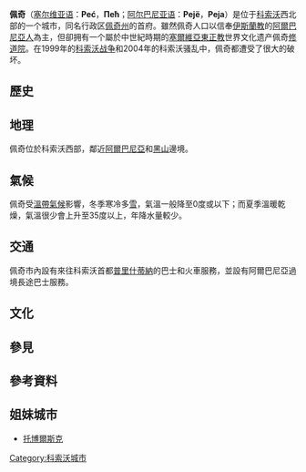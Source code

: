 {{Expand|time=2018-05-19}}{{Infobox settlement
<!--See the Table at Infobox settlement for all fields and descriptions of usage-->
<!-- Basic info  ---------------->
| name                   = 佩奇<br>Peć
| native_name = ''Peja'' or {{native name|sq|Pejë}}<br>{{native name|sr|Пећ/Peć}}
| native_name_lang = 
| other_name =
| official_name          = 
| settlement_type        = [[科索沃行政區劃|科索沃城市]]
<!-- images and maps  ----------->
| image_skyline          = Peja Collage.jpg
| imagesize              = 290px
| image_caption          = '''由最上(左到右):''' <br />佩奇市中心, Zenel Beg Tower (Kulla), Rugova Canyon, Ethnological Museum, Old Bazaar, [[Peć_Bistrica|Bistrica River]], [[Patriarchal_Monastery_of_Peć|Patriarchal Monastery of Peć]]及佩奇火車站.
| image_seal        =<!-- Deleted image removed:  File:Peja municipality.jpeg -->
<!-- Location ------------------>
| pushpin_map            = Kosovo
| pushpin_map_caption    = 佩奇在科索沃位置
| coordinates            = {{coord|42|39|N|20|18|E|region:RS-KM|display=inline,title}}
| subdivision_type       = 國家
| subdivision_name       = 存在爭議：<br />{{Flag|Kosovo}}（實際控制）<br />{{Flag|Serbia}}（主权声索）
| subdivision_type1      = [[科索沃行政區劃|科索沃行政區劃]]
| subdivision_type2      =
| subdivision_name1      = [[佩奇行政區|佩奇行政區]]
| subdivision_name2      =
<!-- Leader of city   ----------------------->
| leader_title           = Mayor
| leader_name      = Gazmend Muhaxheri <ref>{{cite web |url=http://kk.rks-gov.net/peje/Kryetari/Profili-kryetarit.aspx |title=Komuna e Pejës - Komuna e Pejës |publisher=Kk.rks-gov.net |date= |accessdate=2016-01-13 |archive-url=https://web.archive.org/web/20160304235928/http://kk.rks-gov.net/peje/Kryetari/Profili-kryetarit.aspx |archive-date=2016-03-04 |dead-url=yes }}</ref>
<!-- Area    --------------------->
| area_footnotes         =
| area_total_km2         = 603
<!-- ALL fields dealing with a measurements are subject to automatic unit conversion-->
| area_land_km2          = <!--See table @ Template:Infobox settlement for details on automatic unit conversion-->
| area_water_km2         =
| area_water_percent     =
| area_urban_km2         = 14008
| area_metro_km2         = 21
| elevation_footnotes    = <!--for references: use  tags-->
| elevation_m            = 550
<!-- Population   ----------------------->
| population_total       = 97776
| population_as_of       = 2014
| population_footnotes   =
| population_density_km2 = auto
| population_metro       = 60,000
| population_note        = {{As of|2009}}<ref name="OSCE profile Peć 2009">{{Cite web |url=http://www.osce.org/documents/html/pdftohtml/1197_en.pdf.html |title=存档副本 |accessdate=2017-07-11 |archive-date=2011-06-06 |archive-url=https://web.archive.org/web/20110606101953/http://www.osce.org/documents/html/pdftohtml/1197_en.pdf.html |dead-url=no }}</ref>
<!-- General information  --------------->
| postal_code_type       = ZIP code
| postal_code            = 30000
| area_code              = +383 39
| registration_plate     = [[科索沃汽車登記牌照號碼|03]]
| website                = [http://kk.rks-gov.net/peje Municipality of Peć]
| footnotes              =
| timezone               = [[中歐標準時間|CET]]
| utc_offset             = +1
| timezone_DST           = [[中歐標準夏令時間|CEST]]
| utc_offset_DST         = +2
<!-- Area/postal codes & others -------->
}}
'''佩奇'''（[[塞尔维亚语|塞尔维亚语]]：'''Peć'''，'''Пећ'''；[[阿尔巴尼亚语|阿尔巴尼亚语]]：'''Pejë'''，'''Peja'''）是位于[[科索沃|科索沃]]西北部的一个城市，同名行政区[[佩奇州|佩奇州]]的首府。雖然佩奇人口以信奉[[伊斯蘭教|伊斯蘭教]]的[[阿爾巴尼亞人|阿爾巴尼亞人]]為主，但卻拥有一个屬於中世紀時期的[[塞爾維亞東正教|塞爾維亞東正教]]世界文化遗产佩奇[[修道院|修道院]]。在1999年的[[科索沃战争|科索沃战争]]和2004年的科索沃骚乱中，佩奇都遭受了很大的破坏。

== 歷史 ==

== 地理 ==
佩奇位於科索沃西部，鄰近[[阿爾巴尼亞|阿爾巴尼亞]]和[[黑山|黑山]]邊境。

== 氣候 ==
佩奇受[[溫帶氣候|溫帶氣候]]影響，冬季寒冷多[[雪|雪]]，氣溫一般降至0度或以下；而夏季溫暖乾燥，氣溫很少會上升至35度以上，年降水量較少。
{{Weather box
| location = 佩奇(1961–1990)
| metric first = y
| single line  = y
| Jan record high C = 15.4
| Feb record high C = 22.6
| Mar record high C = 25.0
| Apr record high C = 28.0
| May record high C = 31.5
| Jun record high C = 35.8
| Jul record high C = 38.2
| Aug record high C = 35.9
| Sep record high C = 34.1
| Oct record high C = 28.3
| Nov record high C = 22.9
| Dec record high C = 18.9
| year record high C = 38.2
| Jan high C = 2.8
| Feb high C = 6.0
| Mar high C = 10.9
| Apr high C = 16.1
| May high C = 20.9
| Jun high C = 24.1
| Jul high C = 26.5
| Aug high C = 26.4
| Sep high C = 22.7
| Oct high C = 16.9
| Nov high C = 10.1
| Dec high C = 4.5
| year high C = 15.7
| Jan mean C = -0.5
| Feb mean C = 2.1
| Mar mean C = 6.4
| Apr mean C = 11.2
| May mean C = 15.9
| Jun mean C = 19.0
| Jul mean C = 21.1
| Aug mean C = 20.8
| Sep mean C = 17.2
| Oct mean C = 11.8
| Nov mean C = 5.9
| Dec mean C = 1.2
| year mean C = 11.1
| Jan low C = -3.6
| Feb low C = -1.5
| Mar low C = 2.0
| Apr low C = 6.1
| May low C = 10.3
| Jun low C = 13.3
| Jul low C = 15.0
| Aug low C = 14.8
| Sep low C = 11.5
| Oct low C = 6.8
| Nov low C = 2.3
| Dec low C = -1.8
| year low C = 6.3
| Jan record low C = -24.8
| Feb record low C = -19.3
| Mar record low C = -13.6
| Apr record low C = -3.8
| May record low C = 0.6
| Jun record low C = 3.5
| Jul record low C = 6.7
| Aug record low C = 5.2
| Sep record low C = -1.2
| Oct record low C = -4.8
| Nov record low C = -15.3
| Dec record low C = -15.2
| year record low C = -24.8
| precipitation colour = green
| Jan precipitation mm = 85.9
| Feb precipitation mm = 71.5
| Mar precipitation mm = 65.2
| Apr precipitation mm = 67.2
| May precipitation mm = 68.2
| Jun precipitation mm = 53.0
| Jul precipitation mm = 54.7
| Aug precipitation mm = 48.0
| Sep precipitation mm = 52.1
| Oct precipitation mm = 75.3
| Nov precipitation mm = 118.2
| Dec precipitation mm = 91.4
| year precipitation mm = 850.7
| Jan humidity = 81
| Feb humidity = 75
| Mar humidity = 68
| Apr humidity = 63
| May humidity = 64
| Jun humidity = 64
| Jul humidity = 60
| Aug humidity = 60
| Sep humidity = 67
| Oct humidity = 73
| Nov humidity = 81
| Dec humidity = 83
| year humidity = 70
| unit precipitation days = 0.1 mm
| Jan precipitation days = 12.0
| Feb precipitation days = 12.3
| Mar precipitation days = 11.3
| Apr precipitation days = 11.5
| May precipitation days = 13.0
| Jun precipitation days = 13.2
| Jul precipitation days = 9.9
| Aug precipitation days = 8.7
| Sep precipitation days = 8.1
| Oct precipitation days = 9.5
| Nov precipitation days = 12.3
| Dec precipitation days = 13.3
| year precipitation days = 135.1
| Jan snow days = 8.1
| Feb snow days = 6.0
| Mar snow days = 3.7
| Apr snow days = 0.6
| May snow days = 0.0
| Jun snow days = 0.0
| Jul snow days = 0.0
| Aug snow days = 0.0
| Sep snow days = 0.0
| Oct snow days = 0.1
| Nov snow days = 2.0
| Dec snow days = 6.5
| year snow days = 27.0
| Jan sun = 69.5
| Feb sun = 93.3
| Mar sun = 143.0
| Apr sun = 172.0
| May sun = 207.8
| Jun sun = 257.7
| Jul sun = 274.3
| Aug sun = 264.9
| Sep sun = 206.3
| Oct sun = 152.6
| Nov sun = 86.8
| Dec sun = 55.3
| year sun = 1983.5
| source 1 = Republic Hydrometeorological Service of Serbia<ref name = RHSS>{{cite web
| url = http://www.hidmet.gov.rs/eng/meteorologija/stanica_sr.php?moss_id=13473
| title = Monthly and annual means, maximum and minimum values of meteorological elements for the period 1961-1990
| language = sr
| publisher = Republic Hydrometeorological Service of Serbia
| accessdate = 2017年2月25日
| archive-date = 2019年4月8日
| archive-url = https://web.archive.org/web/20190408184638/http://www.hidmet.gov.rs/eng/meteorologija/stanica_sr.php?moss_id=13473
| dead-url = no
}}</ref>
| date     = 2012年11月
}}

== 交通 ==
佩奇市內設有來往科索沃首都[[普里什蒂納|普里什蒂納]]的巴士和火車服務，並設有阿爾巴尼亞過境長途巴士服務。

== 文化 ==

== 參見 ==

== 參考資料 ==
<references />
== 姐妹城市 ==

* {{RUS}}[[托博爾斯克|托博爾斯克]]

[[Category:科索沃城市|Category:科索沃城市]]
